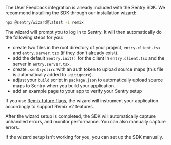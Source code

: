The User Feedback integration is already included with the Sentry SDK. We recommend installing the SDK through our installation wizard:

```bash
npx @sentry/wizard@latest -i remix
```

The wizard will prompt you to log in to Sentry. It will then automatically do the following steps for you:

- create two files in the root directory of your project, `entry.client.tsx` and `entry.server.tsx` (if they don't already exist).
- add the default `Sentry.init()` for the client in `entry.client.tsx` and the server in `entry.server.tsx`.
- create `.sentryclirc` with an auth token to upload source maps (this file is automatically added to `.gitignore`).
- adjust your `build` script in `package.json` to automatically upload source maps to Sentry when you build your application.
- add an example page to your app to verify your Sentry setup

If you use [Remix future flags](https://remix.run/docs/en/main/pages/api-development-strategy#current-future-flags), the wizard will instrument your application accordingly to support Remix v2 features.

After the wizard setup is completed, the SDK will automatically capture unhandled errors, and monitor performance.
You can also <PlatformLink to="/usage/">manually capture errors</PlatformLink>.

<Alert>

If the wizard setup isn't working for you, you can <PlatformLink to="/manual-setup/">set up the SDK manually</PlatformLink>.

</Alert>
